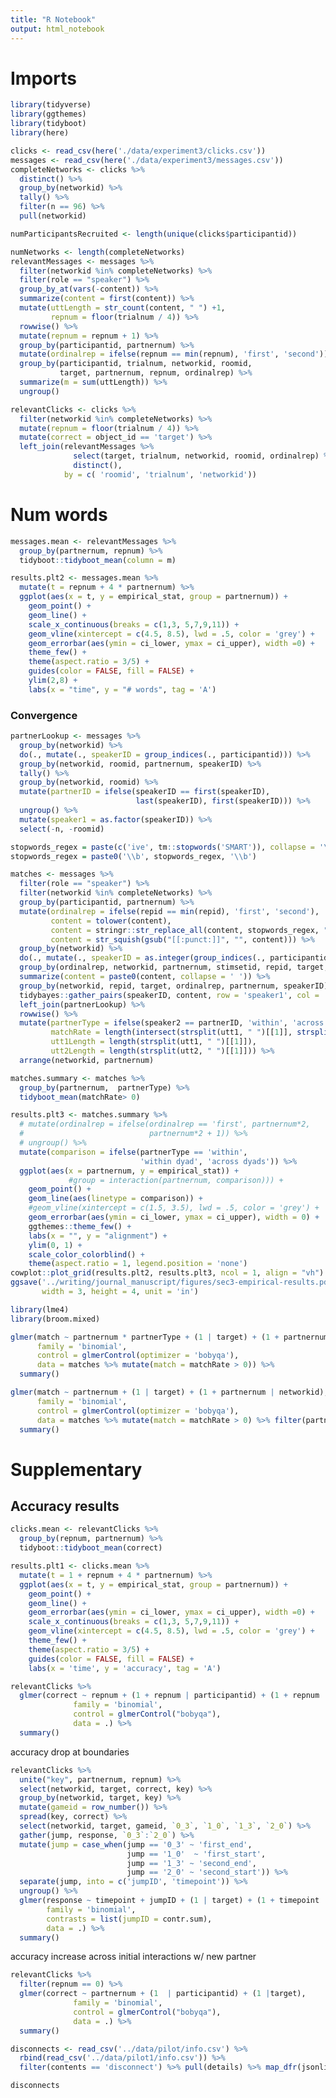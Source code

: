 ```yaml
---
title: "R Notebook"
output: html_notebook
---
```


# Imports

```r
library(tidyverse)
library(ggthemes)
library(tidyboot)
library(here)

clicks <- read_csv(here('./data/experiment3/clicks.csv'))
messages <- read_csv(here('./data/experiment3/messages.csv'))
completeNetworks <- clicks %>% 
  distinct() %>% 
  group_by(networkid) %>% 
  tally() %>%
  filter(n == 96) %>% 
  pull(networkid)

numParticipantsRecruited <- length(unique(clicks$participantid))

numNetworks <- length(completeNetworks)
relevantMessages <- messages %>% 
  filter(networkid %in% completeNetworks) %>%
  filter(role == "speaker") %>%
  group_by_at(vars(-content)) %>%
  summarize(content = first(content)) %>%
  mutate(uttLength = str_count(content, " ") +1,
         repnum = floor(trialnum / 4)) %>%
  rowwise() %>%
  mutate(repnum = repnum + 1) %>%
  group_by(participantid, partnernum) %>%
  mutate(ordinalrep = ifelse(repnum == min(repnum), 'first', 'second')) %>%
  group_by(participantid, trialnum, networkid, roomid, 
           target, partnernum, repnum, ordinalrep) %>%
  summarize(m = sum(uttLength)) %>%
  ungroup()

relevantClicks <- clicks %>%
  filter(networkid %in% completeNetworks) %>%
  mutate(repnum = floor(trialnum / 4)) %>%
  mutate(correct = object_id == 'target') %>%
  left_join(relevantMessages %>% 
              select(target, trialnum, networkid, roomid, ordinalrep) %>% 
              distinct(), 
            by = c( 'roomid', 'trialnum', 'networkid'))
```

# Num words

```r
messages.mean <- relevantMessages %>%
  group_by(partnernum, repnum) %>%
  tidyboot::tidyboot_mean(column = m)

results.plt2 <- messages.mean %>%
  mutate(t = repnum + 4 * partnernum) %>%
  ggplot(aes(x = t, y = empirical_stat, group = partnernum)) +
    geom_point() +
    geom_line() +
    scale_x_continuous(breaks = c(1,3, 5,7,9,11)) +
    geom_vline(xintercept = c(4.5, 8.5), lwd = .5, color = 'grey') +
    geom_errorbar(aes(ymin = ci_lower, ymax = ci_upper), width =0) +
    theme_few() +
    theme(aspect.ratio = 3/5) +
    guides(color = FALSE, fill = FALSE) +
    ylim(2,8) +
    labs(x = "time", y = "# words", tag = 'A')
```

### Convergence

```r
partnerLookup <- messages %>%
  group_by(networkid) %>%
  do(., mutate(., speakerID = group_indices(., participantid))) %>%
  group_by(networkid, roomid, partnernum, speakerID) %>%
  tally() %>%
  group_by(networkid, roomid) %>%
  mutate(partnerID = ifelse(speakerID == first(speakerID), 
                            last(speakerID), first(speakerID))) %>%
  ungroup() %>%
  mutate(speaker1 = as.factor(speakerID)) %>%
  select(-n, -roomid) 

stopwords_regex = paste(c('ive', tm::stopwords('SMART')), collapse = '\\b|\\b')
stopwords_regex = paste0('\\b', stopwords_regex, '\\b')

matches <- messages %>% 
  filter(role == "speaker") %>%
  filter(networkid %in% completeNetworks) %>%
  group_by(participantid, partnernum) %>%
  mutate(ordinalrep = ifelse(repid == min(repid), 'first', 'second'),
         content = tolower(content),
         content = stringr::str_replace_all(content, stopwords_regex, ""),
         content = str_squish(gsub("[[:punct:]]", "", content))) %>%
  group_by(networkid) %>%
  do(., mutate(., speakerID = as.integer(group_indices(., participantid)))) %>%
  group_by(ordinalrep, networkid, partnernum, stimsetid, repid, target, participantid, speakerID, trialnum) %>%
  summarize(content = paste0(content, collapse = ' ')) %>%
  group_by(networkid, repid, target, ordinalrep, partnernum, speakerID) %>%
  tidybayes::gather_pairs(speakerID, content, row = 'speaker1', col = 'speaker2', x = 'utt1', y = 'utt2') %>%
  left_join(partnerLookup) %>%
  rowwise() %>%
  mutate(partnerType = ifelse(speaker2 == partnerID, 'within', 'across'),
         matchRate = length(intersect(strsplit(utt1, " ")[[1]], strsplit(utt2, " ")[[1]])),
         utt1Length = length(strsplit(utt1, " ")[[1]]),
         utt2Length = length(strsplit(utt2, " ")[[1]])) %>%
  arrange(networkid, partnernum)

matches.summary <- matches %>% 
  group_by(partnernum,  partnerType) %>%
  tidyboot_mean(matchRate> 0)

results.plt3 <- matches.summary %>%
  # mutate(ordinalrep = ifelse(ordinalrep == 'first', partnernum*2,
  #                            partnernum*2 + 1)) %>%
  # ungroup() %>%
  mutate(comparison = ifelse(partnerType == 'within', 
                             'within dyad', 'across dyads')) %>%
  ggplot(aes(x = partnernum, y = empirical_stat)) +
             #group = interaction(partnernum, comparison))) +
    geom_point() +
    geom_line(aes(linetype = comparison)) +
    #geom_vline(xintercept = c(1.5, 3.5), lwd = .5, color = 'grey') +
    geom_errorbar(aes(ymin = ci_lower, ymax = ci_upper), width = 0) +
    ggthemes::theme_few() +
    labs(x = "", y = "alignment") +
    ylim(0, 1) +
    scale_color_colorblind() +
    theme(aspect.ratio = 1, legend.position = 'none')
cowplot::plot_grid(results.plt2, results.plt3, ncol = 1, align = "vh")
ggsave('../writing/journal_manuscript/figures/sec3-empirical-results.pdf', 
       width = 3, height = 4, unit = 'in')
```

```r
library(lme4)
library(broom.mixed)
```

```r
glmer(match ~ partnernum * partnerType + (1 | target) + (1 + partnernum * partnerType | networkid), 
      family = 'binomial',
      control = glmerControl(optimizer = 'bobyqa'),
      data = matches %>% mutate(match = matchRate > 0)) %>%
  summary()

glmer(match ~ partnernum + (1 | target) + (1 + partnernum | networkid), 
      family = 'binomial',
      control = glmerControl(optimizer = 'bobyqa'),
      data = matches %>% mutate(match = matchRate > 0) %>% filter(partnerType == 'within') %>%  filter(partnernum < 2)) %>%
  summary()
```

# Supplementary 

## Accuracy results

```r
clicks.mean <- relevantClicks %>%  
  group_by(repnum, partnernum) %>%
  tidyboot::tidyboot_mean(correct)

results.plt1 <- clicks.mean %>%
  mutate(t = 1 + repnum + 4 * partnernum) %>%
  ggplot(aes(x = t, y = empirical_stat, group = partnernum)) +
    geom_point() +
    geom_line() +
    geom_errorbar(aes(ymin = ci_lower, ymax = ci_upper), width =0) +
    scale_x_continuous(breaks = c(1,3, 5,7,9,11)) +
    geom_vline(xintercept = c(4.5, 8.5), lwd = .5, color = 'grey') +
    theme_few() +
    theme(aspect.ratio = 3/5) +
    guides(color = FALSE, fill = FALSE) +
    labs(x = 'time', y = 'accuracy', tag = 'A')
```

```r
relevantClicks %>%  
  glmer(correct ~ repnum + (1 + repnum | participantid) + (1 + repnum |target),
              family = 'binomial',
              control = glmerControl("bobyqa"),
              data = .) %>%
  summary() 
```

accuracy drop at boundaries

```r
relevantClicks %>% 
  unite("key", partnernum, repnum) %>%
  select(networkid, target, correct, key) %>%
  group_by(networkid, target, key) %>%
  mutate(gameid = row_number()) %>%
  spread(key, correct) %>% 
  select(networkid, target, gameid, `0_3`, `1_0`, `1_3`, `2_0`) %>%
  gather(jump, response, `0_3`:`2_0`) %>%
  mutate(jump = case_when(jump == '0_3' ~ 'first_end',
                          jump == '1_0'  ~ 'first_start',
                          jump == '1_3' ~ 'second_end',
                          jump == '2_0' ~ 'second_start')) %>%
  separate(jump, into = c('jumpID', 'timepoint')) %>%
  ungroup() %>%
  glmer(response ~ timepoint + jumpID + (1 | target) + (1 + timepoint | networkid) , 
        family = 'binomial',
        contrasts = list(jumpID = contr.sum),
        data = .) %>%
  summary()
```

accuracy increase across initial interactions w/ new partner

```r
relevantClicks %>%  
  filter(repnum == 0) %>%
  glmer(correct ~ partnernum + (1  | participantid) + (1 |target),
              family = 'binomial',
              control = glmerControl("bobyqa"),
              data = .) %>%
  summary()
```

```r
disconnects <- read_csv('../data/pilot/info.csv') %>%
  rbind(read_csv('../data/pilot1/info.csv')) %>% 
  filter(contents == 'disconnect') %>% pull(details) %>% map_dfr(jsonlite::fromJSON) %>% pull(wID) %>% unique()

disconnects
```
